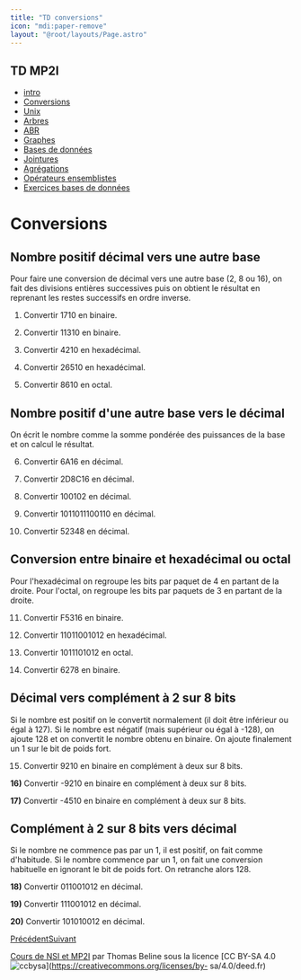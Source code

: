 ```yaml
---
title: "TD conversions"
icon: "mdi:paper-remove"
layout: "@root/layouts/Page.astro"
---
```

 
## TD MP2I

  * [intro](.)
  * [Conversions](conversions)
  * [Unix](unix)
  * [Arbres](arbres)
  * [ABR](arbres-binaires-recherche)
  * [Graphes](graphes)
  * [Bases de données](bases-de-donnees)
  * [Jointures](jointures)
  * [Agrégations](agregation)
  * [Opérateurs ensemblistes](operateurs-ensemblistes)
  * [Exercices bases de données](exercices-db)

# Conversions

## Nombre positif décimal vers une autre base

Pour faire une conversion de décimal vers une autre base (2, 8 ou 16), on fait
des divisions entières successives puis on obtient le résultat en reprenant
les restes successifs en ordre inverse.

1. Convertir 1710 en binaire.

2. Convertir 11310 en binaire.

3. Convertir 4210 en hexadécimal.

4. Convertir 26510 en hexadécimal.

5. Convertir 8610 en octal.

## Nombre positif d'une autre base vers le décimal

On écrit le nombre comme la somme pondérée des puissances de la base et on
calcul le résultat.

6. Convertir 6A16 en décimal.

7. Convertir 2D8C16 en décimal.

8. Convertir 100102 en décimal.

9. Convertir 1011011100110 en décimal.

10. Convertir 52348 en décimal.

## Conversion entre binaire et hexadécimal ou octal

Pour l'hexadécimal on regroupe les bits par paquet de 4 en partant de la
droite. Pour l'octal, on regroupe les bits par paquets de 3 en partant de la
droite.

11. Convertir F5316 en binaire.

12. Convertir 11011001012 en hexadécimal.

13. Convertir 1011101012 en octal.

14. Convertir 6278 en binaire.

## Décimal vers complément à 2 sur 8 bits

Si le nombre est positif on le convertit normalement (il doit être inférieur
ou égal à 127). Si le nombre est négatif (mais supérieur ou égal à -128), on
ajoute 128 et on convertit le nombre obtenu en binaire. On ajoute finalement
un 1 sur le bit de poids fort.

15. Convertir 9210 en binaire en complément à deux sur 8 bits.

**16)** Convertir -9210 en binaire en complément à deux sur 8 bits.

**17)** Convertir -4510 en binaire en complément à deux sur 8 bits.

## Complément à 2 sur 8 bits vers décimal

Si le nombre ne commence pas par un 1, il est positif, on fait comme
d'habitude. Si le nombre commence par un 1, on fait une conversion habituelle
en ignorant le bit de poids fort. On retranche alors 128.

**18)** Convertir 011001012 en décimal.

**19)** Convertir 111001012 en décimal.

**20)** Convertir 101010012 en décimal.

[Précédent](.)[Suivant](unix)

[Cours de NSI et MP2I](https://kxs.fr/cours/) par Thomas Beline sous la
licence [CC BY-SA 4.0
![ccbysa](//cours/ccbysa.svg)](https://creativecommons.org/licenses/by-
sa/4.0/deed.fr)

